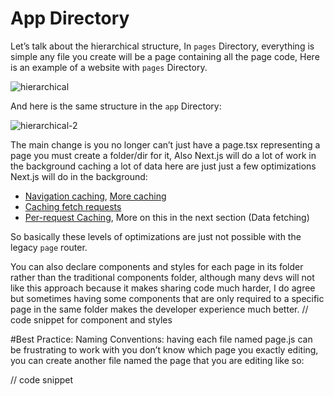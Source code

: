 

# App Directory

Let’s talk about the hierarchical structure, In `pages` Directory, everything is simple any file you create will be a page containing all the page code, Here is an example of a website with `pages` Directory.

<PagesFileTree/>

![hierarchical](/frontend/hierarchical.png)

And here is the same structure in the `app` Directory:

![hierarchical-2](/frontend/hierarchical-2.png)

The main change is you no longer can’t just have a page.tsx representing a page you must create a folder/dir for it, Also Next.js will do a lot of work in the background caching a lot of data here are just just a few optimizations Next.js will do in the background:

- [Navigation caching](https://nextjs.org/docs/app/building-your-application/routing#server-centric-routing-with-client-side-navigation), [More caching](https://nextjs.org/docs/app/building-your-application/routing/linking-and-navigating#client-side-caching-of-rendered-server-components)
- [Caching fetch requests](https://nextjs.org/docs/getting-started/react-essentials#sharing-fetch-requests-between-server-components)
- [Per-request Caching](https://nextjs.org/docs/app/building-your-application/data-fetching/caching#per-request-caching), More on this in the next section (Data fetching)

So basically these levels of optimizations are just not possible with the legacy `page` router.

You can also declare components and styles for each page in its folder rather than the traditional components folder, although many devs will not like this approach because it makes sharing code much harder, I do agree but sometimes having some components that are only required to a specific page in the same folder makes the developer experience much better.
// code snippet for component and styles

#Best Practice: Naming Conventions: having each file named page.js can be frustrating to work with you don’t know which page you exactly editing, you can create another file named the page that you are editing like so:

// code snippet
